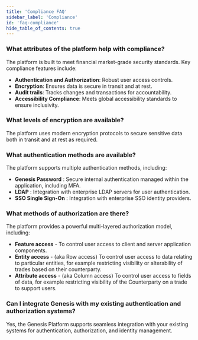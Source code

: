 ```yaml
---
title: 'Compliance FAQ'
sidebar_label: 'Compliance'
id: 'faq-compliance'
hide_table_of_contents: true
---
```


### What attributes of the platform help with compliance? 

The platform is built to meet financial market-grade security standards. Key compliance features include: 

* **Authentication and Authorization**: Robust user access controls. 
* **Encryption**: Ensures data is secure in transit and at rest. 
* **Audit trails**: Tracks changes and transactions for accountability.  
* **Accessibility Compliance**: Meets global accessibility standards to ensure inclusivity. 

### What levels of encryption are available? 

The platform uses modern encryption protocols to secure sensitive data both in transit and at rest as required.

### What authentication methods are available? 

The platform supports multiple authentication methods, including: 

* **Genesis Password** : Secure internal authentication managed within the application, including MFA.
* **LDAP** : Integration with enterprise LDAP servers for user authentication.
* **SSO Single Sign-On** : Integration with enterprise SSO identity providers.

### What methods of authorization are there? 

The platform provides a powerful multi-layered authorization model, including: 

- **Feature access** - To control user access to client and server application components.
- **Entity access** - (aka Row access) To control user access to data relating to particular entities, for example restricting visibility or alterability of trades based on their counterparty.
- **Attribute access** - (aka Column access) To control user access to fields of data, for example restricting visibility of the Counterparty on a trade to support users.

### Can I integrate Genesis with my existing authentication and authorization systems? 

Yes, the Genesis Platform supports seamless integration with your existing systems for authentication, authorization, and identity management. 
